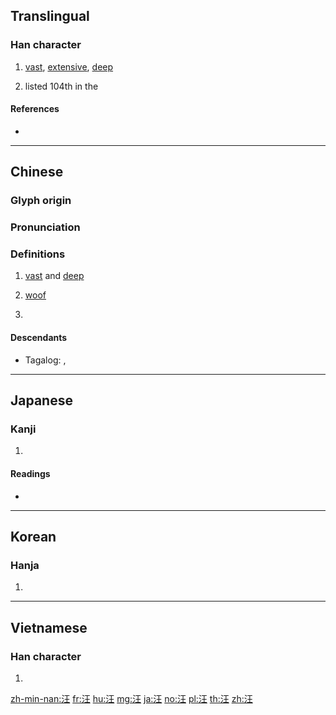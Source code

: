 {{character info/new}}
==Translingual==

===Han character===
{{Han char|rn=85|rad=水|as=04|sn=7|four=31114|canj=EMG|ids=⿰氵王}}

# [[vast]], [[extensive]], [[deep]]
# {{surname|lang=zh|dot=,}} listed 104th in the ''{{w|Hundred Family Surnames}}''

====References====
* {{Han ref|kx=0607.120|dkj=17154|dj=1000.130|hdz=31557.080|uh=6C6A|ud=27754|bh=A84C|bd=43084}}

----

==Chinese==
{{zh-forms}}

===Glyph origin===
{{Han etym}}

===Pronunciation===
{{zh-pron
|m=wāng
|c=wong1
|h=pfs=
|md=
|mn=ong
|w=
|mc=y
|oc=y
|cat=a,pn,v
}}

===Definitions===
{{zh-hanzi}}

# {{lb|zh|of bodies of water}} [[vast]] and [[deep]]
# [[woof]]
#: {{zh-x|汪汪叫|to bark}}
# {{surname|lang=zh}}

====Descendants====
* {{qualifier|Hokkien dialect}} Tagalog: {{l|tl|Ang}}, {{l|tl|Ong}}

----

==Japanese==

===Kanji===
{{ja-kanji|grade=|rs=水04}}

# {{defn|lang=ja|sort=水04}}

====Readings====
* {{ja-readings|on=[[おう]] (ō)|kun=[[ひろい]] (hiroi), [[おおい]] (ooi), [[いけ]] (ike)}}

----

==Korean==

===Hanja===
{{ko-hanja|hangeul=왕|eumhun=|rv=wang|mr=wang|y=wang}}

# {{defn|lang=ko|sort=水04}}
----

==Vietnamese==

===Han character===
{{vi-readings|rs=水04| hanviet = uông}}

# {{defn|lang=vi|sort=水04}}

[[zh-min-nan:汪]]
[[fr:汪]]
[[hu:汪]]
[[mg:汪]]
[[ja:汪]]
[[no:汪]]
[[pl:汪]]
[[th:汪]]
[[zh:汪]]